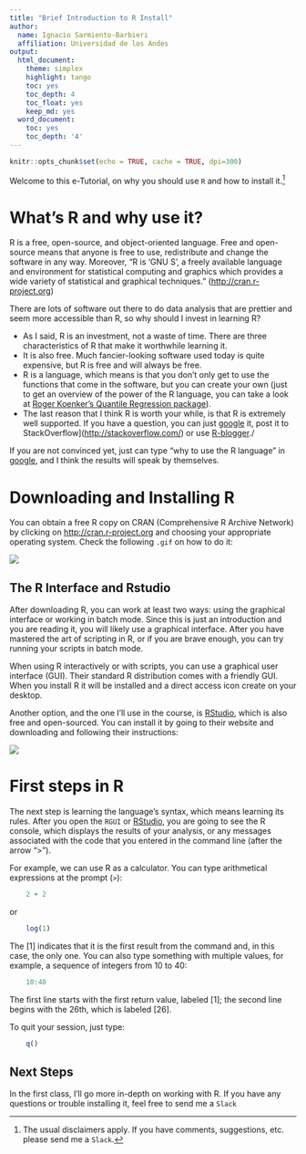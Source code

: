 ```yaml
---
title: "Brief Introduction to R Install"
author:
  name: Ignacio Sarmiento-Barbieri
  affiliation: Universidad de los Andes
output:
  html_document:
    theme: simplex
    highlight: tango
    toc: yes
    toc_depth: 4
    toc_float: yes
    keep_md: yes
  word_document:
    toc: yes
    toc_depth: '4'
---
```


```r
knitr::opts_chunk$set(echo = TRUE, cache = TRUE, dpi=300)
```



Welcome to this e-Tutorial, on why you should use `R` and how to install it.[^fn-1] 


[^fn-1]: The usual disclaimers apply. If you have comments, suggestions, etc. please send me a `Slack`.

# What's R and why use it?

R is a free, open-source, and object-oriented language. Free and open-source means that anyone is free to use, redistribute and change the software in any way. Moreover, "R is  'GNU S', a freely available language and environment for statistical computing and graphics which provides a wide variety of statistical and graphical techniques." (<http://cran.r-project.org>)


There are lots of software out there to do data analysis that are prettier and seem more accessible than R, so why should I invest in learning R? 

- As I said, R is an investment, not a waste of time. There are three characteristics of R that make it worthwhile learning it. 
- It is also free. Much fancier-looking software used today is quite expensive, but R is free and will always be free. 
- R  is a language, which means is that you don't only get to use the functions that come in the software, but you can create your own (just to get an overview of the power of the R language, you can take a look at [Roger Koenker's Quantile Regression package](<http://cran.r-project.org/web/packages/quantreg/index.html>)). 
- The last reason that I think R is worth your while, is that R is extremely well supported. If you have a question, you can just [google](<http://www.google.com>) it, post it to StackOverflow](<http://stackoverflow.com/>) or use [R-blogger](<http://www.r-bloggers.com/>)./ 

If you are not convinced yet, just can type "why to use the R language" in [google](<http://www.google.com>), and I think the results will speak by themselves.


# Downloading and Installing R 

You can obtain a free R copy on CRAN (Comprehensive R Archive Network) by clicking on <http://cran.r-project.org> and choosing your appropriate operating system. Check the following `.gif` on how to do it:



![](aux/Download_R.gif)



## The R Interface and Rstudio

After downloading R, you can work at least two ways: using the graphical interface or working in batch mode. Since this is just an introduction and you are reading it, you will likely use a graphical interface. After you have mastered the art of scripting in R, or if you are brave enough, you can try running your scripts in batch mode.

When using R interactively or with scripts, you can use a graphical user interface (GUI). Their standard R distribution comes with a friendly GUI. When you install R it will be installed and a direct access icon create on your desktop.

Another option, and the one I'll use in the course, is  [RStudio](https://www.rstudio.com/), which is also free and open-sourced. You can install it by going to their website and downloading and following their instructions:




![](aux/Download_Rstudio.gif)

# First steps in R

The next step is learning the language's syntax, which means learning its rules. After you open the `RGUI` or [RStudio](https://www.rstudio.com/), you are going to see the R console, which displays the results of your analysis, or any messages associated with the code that you entered in the command line (after the arrow ">").

For example, we can use R as a calculator. You can type arithmetical expressions at the prompt (`>`):

```r
    2 + 2
```   

or

```r
    log(1)
```   

The [1] indicates that it is the first result from the command and, in this case, the only one. You can also type something with multiple values, for example, a sequence of integers from 10 to 40:
 
 
```r
    10:40
```   

The first line starts with the first return value, labeled [1]; the second line begins with the 26th, which is labeled [26].


To quit your session, just type:

```r
    q()
```


## Next Steps

In the first class, I'll go more in-depth on working with R. If you have any questions or trouble installing it, feel free to send me a `Slack`


